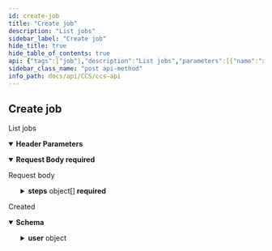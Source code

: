 ```yaml
---
id: create-job
title: "Create job"
description: "List jobs"
sidebar_label: "Create job"
hide_title: true
hide_table_of_contents: true
api: {"tags":["job"],"description":"List jobs","parameters":[{"name":"x-api-host","in":"header","description":"Authentication Required Parameters","required":true,"schema":{"type":"string","default":"k8s-D-twcc"}}],"requestBody":{"description":"Request body","content":{"application/json":{"schema":{"required":["name","project","steps","type"],"type":"object","properties":{"callback":{"type":"string","description":"自動停止任務的迴叫網址，預設為空"},"first_submit":{"type":"boolean","description":"自動運行任務旗標，預設為否"},"name":{"type":"string","description":"Job name"},"project":{"type":"integer","format":"int64","description":"Project ID"},"schedule":{"type":"string","description":"Run the job periodically with Cron format"},"tag":{"type":"string","description":"過濾用任務標籤，預設為空"},"type":{"type":"string","description":"Job type","enum":["KUBERNETES:DOCKER"]},"steps":{"type":"array","items":{"required":["flavor","image","stepname"],"type":"object","properties":{"stepname":{"type":"string","description":"Step name"},"availability_zone":{"type":"string","description":"Job"},"dependency_policy":{"type":"string","description":"The policy of the dependency","enum":["AFTEROK","AFTERNOTOK","AFTERANY"]},"command":{"type":"string","description":"The command need to be executed in the image"},"env":{"type":"object","description":"Task container environment variables, the default is {}","properties":{}},"image":{"type":"string","description":"The image used for this step"},"flavor":{"type":"integer","format":"int32","description":"Flavor ID"},"runs":{"type":"integer","format":"int32","description":"How many concurrent runs should be lauched at once"},"slots":{"type":"integer","format":"int32","description":"How many slotPerWorker should be lauched in single mpi worker"},"volumes":{"type":"array","items":{"required":["mountPath","type"],"type":"object","properties":{"server":{"description":"The hostname or IP address of an NFS server.(This value takes effect only on the type NFS)","type":"string"},"path":{"description":"mount source(This value takes effect on the types NFS and HOSTPATH)","type":"string"},"subpath":{"description":"subpath mount source(This value takes effect on HOSTPATH)","type":"string"},"mountPath":{"description":"mount destination","type":"string"},"type":{"description":"job name","type":"string","enum":["HOSTPATH","NFS","CEPH"]}}}}}}}}}}},"required":true},"responses":{"201":{"description":"Created","content":{"application/json":{"schema":{"required":["callback","create_time","id","name","project","status","tag","type","user"],"type":"object","properties":{"callback":{"type":"string"},"create_time":{"type":"string","format":"date-time"},"id":{"type":"integer","format":"int64"},"name":{"type":"string"},"project":{"type":"integer","format":"int64"},"status":{"type":"string"},"tag":{"type":"string"},"type":{"type":"string","enum":["SLURM:SINGULARITY","KUBERNETES:DOCKER"]},"user":{"required":["display_name","email","id","username"],"type":"object","properties":{"id":{"type":"string"},"display_name":{"type":"string"},"username":{"type":"string"},"email":{"type":"string"}}}}}}}}},"method":"post","path":"/jobs/","servers":[{"url":"{apigateway}/api/v3/{ApiHost}/","variables":{"apigateway":{"default":"https://apigateway.twcc.ai"},"ApiHost":{"default":"k8s-D-twcc"}}}],"security":[{"ApiKeyAuth":[]}],"securitySchemes":{"ApiKeyAuth":{"type":"apiKey","in":"header","name":"x-api-key"}},"jsonRequestBodyExample":{"callback":"string","first_submit":true,"name":"string","project":0,"schedule":"string","tag":"string","type":"KUBERNETES:DOCKER","steps":[{"stepname":"string","availability_zone":"string","dependency_policy":"AFTEROK","command":"string","env":{},"image":"string","flavor":0,"runs":0,"slots":0,"volumes":[{"server":"string","path":"string","subpath":"string","mountPath":"string","type":"HOSTPATH"}]}]},"info":{"version":"2.0.0","title":"CCS API","description":"This is CCS API.\n"},"postman":{"name":"Create job","description":{"content":"List jobs","type":"text/plain"},"url":{"path":["jobs",""],"host":["{{baseUrl}}"],"query":[],"variable":[]},"header":[{"disabled":false,"description":{"content":"(Required) Authentication Required Parameters","type":"text/plain"},"key":"x-api-host","value":""},{"key":"Content-Type","value":"application/json"},{"key":"Accept","value":"application/json"}],"method":"POST","body":{"mode":"raw","raw":"\"\"","options":{"raw":{"language":"json"}}}}}
sidebar_class_name: "post api-method"
info_path: docs/api/CCS/ccs-api
---
```



## Create job



List jobs

<details style={{"marginBottom":"1rem"}} data-collapsed={false} open={true}><summary style={{}}><strong>Header Parameters</strong></summary><div><ul><ParamsItem className={"paramsItem"} param={{"name":"x-api-host","in":"header","description":"Authentication Required Parameters","required":true,"schema":{"type":"string","default":"k8s-D-twcc"}}}></ParamsItem></ul></div></details><MimeTabs><TabItem label={"application/json"} value={"application/json-schema"}><details style={{}} data-collapsed={false} open={true}><summary style={{"textAlign":"left"}}><strong>Request Body</strong><strong style={{"fontSize":"var(--ifm-code-font-size)","color":"var(--openapi-required)"}}> required</strong></summary><div style={{"textAlign":"left","marginLeft":"1rem"}}><div style={{"marginTop":"1rem","marginBottom":"1rem"}}>

Request body

</div></div><ul style={{"marginLeft":"1rem"}}><SchemaItem collapsible={false} name={"callback"} required={false} schemaDescription={"自動停止任務的迴叫網址，預設為空"} schemaName={"string"} qualifierMessage={undefined} defaultValue={undefined}></SchemaItem><SchemaItem collapsible={false} name={"first_submit"} required={false} schemaDescription={"自動運行任務旗標，預設為否"} schemaName={"boolean"} qualifierMessage={undefined} defaultValue={undefined}></SchemaItem><SchemaItem collapsible={false} name={"name"} required={true} schemaDescription={"Job name"} schemaName={"string"} qualifierMessage={undefined} defaultValue={undefined}></SchemaItem><SchemaItem collapsible={false} name={"project"} required={true} schemaDescription={"Project ID"} schemaName={"int64"} qualifierMessage={undefined} defaultValue={undefined}></SchemaItem><SchemaItem collapsible={false} name={"schedule"} required={false} schemaDescription={"Run the job periodically with Cron format"} schemaName={"string"} qualifierMessage={undefined} defaultValue={undefined}></SchemaItem><SchemaItem collapsible={false} name={"tag"} required={false} schemaDescription={"過濾用任務標籤，預設為空"} schemaName={"string"} qualifierMessage={undefined} defaultValue={undefined}></SchemaItem><SchemaItem collapsible={false} name={"type"} required={true} schemaDescription={"Job type"} schemaName={"string"} qualifierMessage={"**Possible values:** [`KUBERNETES:DOCKER`]"} defaultValue={undefined}></SchemaItem><SchemaItem collapsible={true} className={"schemaItem"}><details style={{}}><summary style={{}}><strong>steps</strong><span style={{"opacity":"0.6"}}> object[]</span><strong style={{"fontSize":"var(--ifm-code-font-size)","color":"var(--openapi-required)"}}> required</strong></summary><div style={{"marginLeft":"1rem"}}><SchemaItem collapsible={false} name={"stepname"} required={true} schemaDescription={"Step name"} schemaName={"string"} qualifierMessage={undefined} defaultValue={undefined}></SchemaItem><SchemaItem collapsible={false} name={"availability_zone"} required={false} schemaDescription={"Job"} schemaName={"string"} qualifierMessage={undefined} defaultValue={undefined}></SchemaItem><SchemaItem collapsible={false} name={"dependency_policy"} required={false} schemaDescription={"The policy of the dependency"} schemaName={"string"} qualifierMessage={"**Possible values:** [`AFTEROK`, `AFTERNOTOK`, `AFTERANY`]"} defaultValue={undefined}></SchemaItem><SchemaItem collapsible={false} name={"command"} required={false} schemaDescription={"The command need to be executed in the image"} schemaName={"string"} qualifierMessage={undefined} defaultValue={undefined}></SchemaItem><SchemaItem collapsible={true} className={"schemaItem"}><details style={{}}><summary style={{}}><strong>env</strong><span style={{"opacity":"0.6"}}> object</span></summary><div style={{"marginLeft":"1rem"}}><div style={{"marginTop":".5rem","marginBottom":".5rem"}}>

Task container environment variables, the default is {}

</div></div></details></SchemaItem><SchemaItem collapsible={false} name={"image"} required={true} schemaDescription={"The image used for this step"} schemaName={"string"} qualifierMessage={undefined} defaultValue={undefined}></SchemaItem><SchemaItem collapsible={false} name={"flavor"} required={true} schemaDescription={"Flavor ID"} schemaName={"int32"} qualifierMessage={undefined} defaultValue={undefined}></SchemaItem><SchemaItem collapsible={false} name={"runs"} required={false} schemaDescription={"How many concurrent runs should be lauched at once"} schemaName={"int32"} qualifierMessage={undefined} defaultValue={undefined}></SchemaItem><SchemaItem collapsible={false} name={"slots"} required={false} schemaDescription={"How many slotPerWorker should be lauched in single mpi worker"} schemaName={"int32"} qualifierMessage={undefined} defaultValue={undefined}></SchemaItem><SchemaItem collapsible={true} className={"schemaItem"}><details style={{}}><summary style={{}}><strong>volumes</strong><span style={{"opacity":"0.6"}}> object[]</span></summary><div style={{"marginLeft":"1rem"}}><SchemaItem collapsible={false} name={"server"} required={false} schemaDescription={"The hostname or IP address of an NFS server.(This value takes effect only on the type NFS)"} schemaName={"string"} qualifierMessage={undefined} defaultValue={undefined}></SchemaItem><SchemaItem collapsible={false} name={"path"} required={false} schemaDescription={"mount source(This value takes effect on the types NFS and HOSTPATH)"} schemaName={"string"} qualifierMessage={undefined} defaultValue={undefined}></SchemaItem><SchemaItem collapsible={false} name={"subpath"} required={false} schemaDescription={"subpath mount source(This value takes effect on HOSTPATH)"} schemaName={"string"} qualifierMessage={undefined} defaultValue={undefined}></SchemaItem><SchemaItem collapsible={false} name={"mountPath"} required={true} schemaDescription={"mount destination"} schemaName={"string"} qualifierMessage={undefined} defaultValue={undefined}></SchemaItem><SchemaItem collapsible={false} name={"type"} required={true} schemaDescription={"job name"} schemaName={"string"} qualifierMessage={"**Possible values:** [`HOSTPATH`, `NFS`, `CEPH`]"} defaultValue={undefined}></SchemaItem></div></details></SchemaItem></div></details></SchemaItem></ul></details></TabItem></MimeTabs><div><ApiTabs><TabItem label={"201"} value={"201"}><div>

Created

</div><div><MimeTabs schemaType={"response"}><TabItem label={"application/json"} value={"application/json"}><SchemaTabs><TabItem label={"Schema"} value={"Schema"}><details style={{}} data-collapsed={false} open={true}><summary style={{"textAlign":"left"}}><strong>Schema</strong></summary><div style={{"textAlign":"left","marginLeft":"1rem"}}></div><ul style={{"marginLeft":"1rem"}}><SchemaItem collapsible={false} name={"callback"} required={false} schemaDescription={undefined} schemaName={"string"} qualifierMessage={undefined} defaultValue={undefined}></SchemaItem><SchemaItem collapsible={false} name={"create_time"} required={false} schemaDescription={undefined} schemaName={"date-time"} qualifierMessage={undefined} defaultValue={undefined}></SchemaItem><SchemaItem collapsible={false} name={"id"} required={false} schemaDescription={undefined} schemaName={"int64"} qualifierMessage={undefined} defaultValue={undefined}></SchemaItem><SchemaItem collapsible={false} name={"name"} required={false} schemaDescription={undefined} schemaName={"string"} qualifierMessage={undefined} defaultValue={undefined}></SchemaItem><SchemaItem collapsible={false} name={"project"} required={false} schemaDescription={undefined} schemaName={"int64"} qualifierMessage={undefined} defaultValue={undefined}></SchemaItem><SchemaItem collapsible={false} name={"status"} required={false} schemaDescription={undefined} schemaName={"string"} qualifierMessage={undefined} defaultValue={undefined}></SchemaItem><SchemaItem collapsible={false} name={"tag"} required={false} schemaDescription={undefined} schemaName={"string"} qualifierMessage={undefined} defaultValue={undefined}></SchemaItem><SchemaItem collapsible={false} name={"type"} required={false} schemaDescription={undefined} schemaName={"string"} qualifierMessage={"**Possible values:** [`SLURM:SINGULARITY`, `KUBERNETES:DOCKER`]"} defaultValue={undefined}></SchemaItem><SchemaItem collapsible={true} className={"schemaItem"}><details style={{}}><summary style={{}}><strong>user</strong><span style={{"opacity":"0.6"}}> object</span></summary><div style={{"marginLeft":"1rem"}}><SchemaItem collapsible={false} name={"id"} required={false} schemaDescription={undefined} schemaName={"string"} qualifierMessage={undefined} defaultValue={undefined}></SchemaItem><SchemaItem collapsible={false} name={"display_name"} required={false} schemaDescription={undefined} schemaName={"string"} qualifierMessage={undefined} defaultValue={undefined}></SchemaItem><SchemaItem collapsible={false} name={"username"} required={false} schemaDescription={undefined} schemaName={"string"} qualifierMessage={undefined} defaultValue={undefined}></SchemaItem><SchemaItem collapsible={false} name={"email"} required={false} schemaDescription={undefined} schemaName={"string"} qualifierMessage={undefined} defaultValue={undefined}></SchemaItem></div></details></SchemaItem></ul></details></TabItem><TabItem label={"Example (from schema)"} value={"Example (from schema)"}><ResponseSamples responseExample={"{\n  \"callback\": \"string\",\n  \"create_time\": \"2022-11-22\",\n  \"id\": 0,\n  \"name\": \"string\",\n  \"project\": 0,\n  \"status\": \"string\",\n  \"tag\": \"string\",\n  \"type\": \"SLURM:SINGULARITY\",\n  \"user\": {\n    \"id\": \"string\",\n    \"display_name\": \"string\",\n    \"username\": \"string\",\n    \"email\": \"string\"\n  }\n}"} language={"json"}></ResponseSamples></TabItem></SchemaTabs></TabItem></MimeTabs></div></TabItem></ApiTabs></div>
      